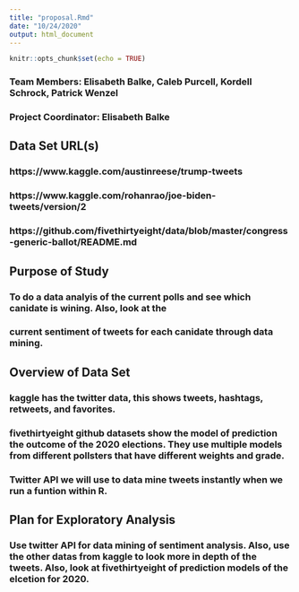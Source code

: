 ```yaml
---
title: "proposal.Rmd"
date: "10/24/2020"
output: html_document
---
```


```r
knitr::opts_chunk$set(echo = TRUE)
```

### Team Members:  Elisabeth Balke, Caleb Purcell, Kordell Schrock, Patrick Wenzel
### Project Coordinator: Elisabeth Balke

## Data Set URL(s)
### https://www.kaggle.com/austinreese/trump-tweets
###  https://www.kaggle.com/rohanrao/joe-biden-tweets/version/2
### https://github.com/fivethirtyeight/data/blob/master/congress-generic-ballot/README.md

## Purpose of Study
### To do a data analyis of the current polls and see which canidate is wining. Also, look at the 
### current sentiment of tweets for each canidate through data mining. 

## Overview of Data Set
### kaggle has the twitter data, this shows tweets, hashtags, retweets, and favorites.
### fivethirtyeight github datasets show the model of prediction the outcome of the 2020 elections. They use multiple models from different pollsters that have different weights and grade.
### Twitter API we will use to data mine tweets instantly when we run a funtion within R. 

## Plan for Exploratory Analysis
### Use twitter API for data mining of sentiment analysis. Also, use the other datas from kaggle to look more in depth of the tweets. Also, look at fivethirtyeight of prediction models of the elcetion for 2020.
